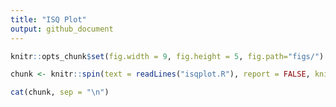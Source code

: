 ```yaml
---
title: "ISQ Plot"
output: github_document
---
```


```r
knitr::opts_chunk$set(fig.width = 9, fig.height = 5, fig.path="figs/")
```

```r
chunk <- knitr::spin(text = readLines("isqplot.R"), report = FALSE, knit = TRUE)
```

```r
cat(chunk, sep = "\n")
```